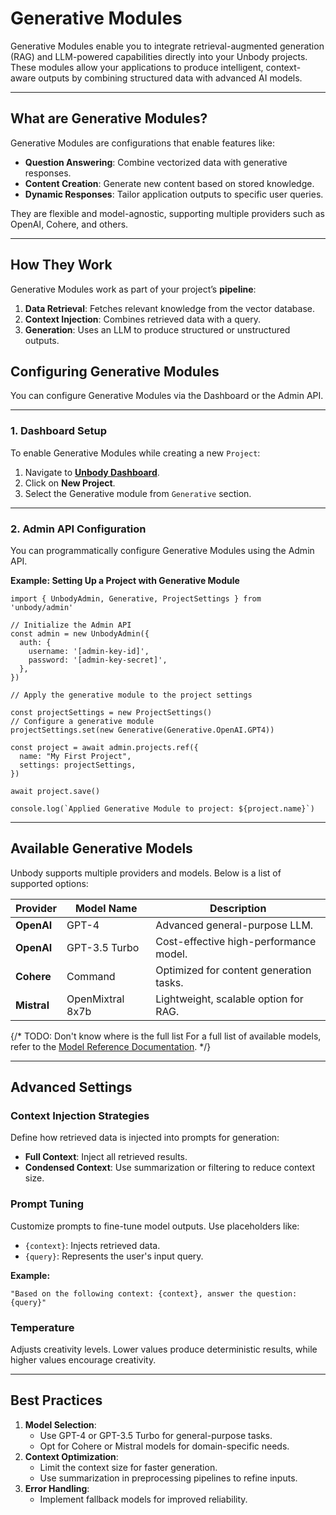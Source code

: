 # Generative Modules

Generative Modules enable you to integrate retrieval-augmented generation (RAG) and LLM-powered capabilities directly into your Unbody projects. These modules allow your applications to produce intelligent, context-aware outputs by combining structured data with advanced AI models.

---

## What are Generative Modules?

Generative Modules are configurations that enable features like:

- **Question Answering**: Combine vectorized data with generative responses.
- **Content Creation**: Generate new content based on stored knowledge.
- **Dynamic Responses**: Tailor application outputs to specific user queries.

They are flexible and model-agnostic, supporting multiple providers such as OpenAI, Cohere, and others.

---

## How They Work

Generative Modules work as part of your project’s **pipeline**:

1. **Data Retrieval**: Fetches relevant knowledge from the vector database.
2. **Context Injection**: Combines retrieved data with a query.
3. **Generation**: Uses an LLM to produce structured or unstructured outputs.

## Configuring Generative Modules

You can configure Generative Modules via the Dashboard or the Admin API.

---

### 1. Dashboard Setup

To enable Generative Modules while creating a new `Project`:

1. Navigate to [**Unbody Dashboard**](https://app.unbody.io/).
2. Click on **New Project**.
3. Select the Generative module from `Generative` section.

---

### 2. Admin API Configuration

You can programmatically configure Generative Modules using the Admin API.

**Example: Setting Up a Project with Generative Module**

```tsx
import { UnbodyAdmin, Generative, ProjectSettings } from 'unbody/admin'

// Initialize the Admin API
const admin = new UnbodyAdmin({
  auth: {
    username: '[admin-key-id]',
    password: '[admin-key-secret]',
  },
})

// Apply the generative module to the project settings

const projectSettings = new ProjectSettings()
// Configure a generative module
projectSettings.set(new Generative(Generative.OpenAI.GPT4))

const project = await admin.projects.ref({
  name: "My First Project",
  settings: projectSettings,
})

await project.save()

console.log(`Applied Generative Module to project: ${project.name}`)

```

---

## Available Generative Models

Unbody supports multiple providers and models. Below is a list of supported options:

| Provider | Model Name | Description |
| --- | --- | --- |
| **OpenAI** | GPT-4 | Advanced general-purpose LLM. |
| **OpenAI** | GPT-3.5 Turbo | Cost-effective high-performance model. |
| **Cohere** | Command | Optimized for content generation tasks. |
| **Mistral** | OpenMixtral 8x7b | Lightweight, scalable option for RAG. |

{/* 
TODO: Don't know where is the full list
For a full list of available models, refer to the [Model Reference Documentation](/project-configurations/generative-modules). */}

---

## Advanced Settings

### Context Injection Strategies

Define how retrieved data is injected into prompts for generation:

- **Full Context**: Inject all retrieved results.
- **Condensed Context**: Use summarization or filtering to reduce context size.

### Prompt Tuning

Customize prompts to fine-tune model outputs. Use placeholders like:

- `{context}`: Injects retrieved data.
- `{query}`: Represents the user's input query.

**Example:**

```
"Based on the following context: {context}, answer the question: {query}"

```

### Temperature

Adjusts creativity levels. Lower values produce deterministic results, while higher values encourage creativity.

---

## Best Practices

1. **Model Selection**:
    - Use GPT-4 or GPT-3.5 Turbo for general-purpose tasks.
    - Opt for Cohere or Mistral models for domain-specific needs.
2. **Context Optimization**:
    - Limit the context size for faster generation.
    - Use summarization in preprocessing pipelines to refine inputs.
3. **Error Handling**:
    - Implement fallback models for improved reliability.